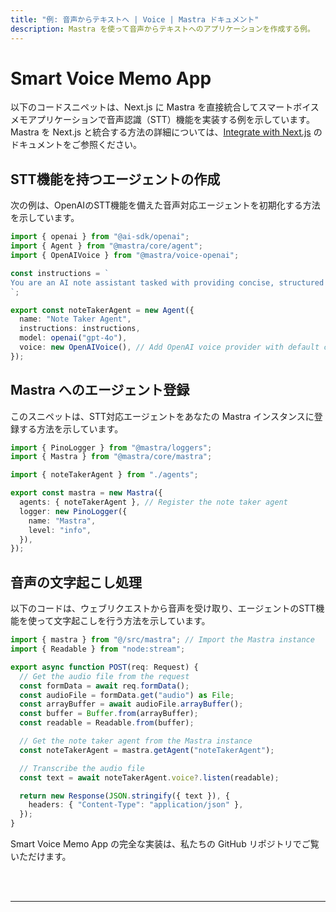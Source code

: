 ```yaml
---
title: "例: 音声からテキストへ | Voice | Mastra ドキュメント"
description: Mastra を使って音声からテキストへのアプリケーションを作成する例。
---
```



# Smart Voice Memo App

以下のコードスニペットは、Next.js に Mastra を直接統合してスマートボイスメモアプリケーションで音声認識（STT）機能を実装する例を示しています。Mastra を Next.js と統合する方法の詳細については、[Integrate with Next.js](/docs/frameworks/next-js) のドキュメントをご参照ください。

## STT機能を持つエージェントの作成

次の例は、OpenAIのSTT機能を備えた音声対応エージェントを初期化する方法を示しています。

```typescript filename="src/mastra/agents/index.ts"
import { openai } from "@ai-sdk/openai";
import { Agent } from "@mastra/core/agent";
import { OpenAIVoice } from "@mastra/voice-openai";

const instructions = `
You are an AI note assistant tasked with providing concise, structured summaries of their content... // omitted for brevity
`;

export const noteTakerAgent = new Agent({
  name: "Note Taker Agent",
  instructions: instructions,
  model: openai("gpt-4o"),
  voice: new OpenAIVoice(), // Add OpenAI voice provider with default configuration
});
```

## Mastra へのエージェント登録

このスニペットは、STT対応エージェントをあなたの Mastra インスタンスに登録する方法を示しています。

```typescript filename="src/mastra/index.ts"
import { PinoLogger } from "@mastra/loggers";
import { Mastra } from "@mastra/core/mastra";

import { noteTakerAgent } from "./agents";

export const mastra = new Mastra({
  agents: { noteTakerAgent }, // Register the note taker agent
  logger: new PinoLogger({
    name: "Mastra",
    level: "info",
  }),
});
```

## 音声の文字起こし処理

以下のコードは、ウェブリクエストから音声を受け取り、エージェントのSTT機能を使って文字起こしを行う方法を示しています。

```typescript filename="app/api/audio/route.ts"
import { mastra } from "@/src/mastra"; // Import the Mastra instance
import { Readable } from "node:stream";

export async function POST(req: Request) {
  // Get the audio file from the request
  const formData = await req.formData();
  const audioFile = formData.get("audio") as File;
  const arrayBuffer = await audioFile.arrayBuffer();
  const buffer = Buffer.from(arrayBuffer);
  const readable = Readable.from(buffer);

  // Get the note taker agent from the Mastra instance
  const noteTakerAgent = mastra.getAgent("noteTakerAgent");

  // Transcribe the audio file
  const text = await noteTakerAgent.voice?.listen(readable);

  return new Response(JSON.stringify({ text }), {
    headers: { "Content-Type": "application/json" },
  });
}
```

Smart Voice Memo App の完全な実装は、私たちの GitHub リポジトリでご覧いただけます。

<br />
<br />
<hr className="dark:border-[#404040] border-gray-300" />
<br />
<br />
<GithubLink
  link={
    "https://github.com/mastra-ai/voice-examples/tree/main/speech-to-text/voice-memo-app"
  }
/>
